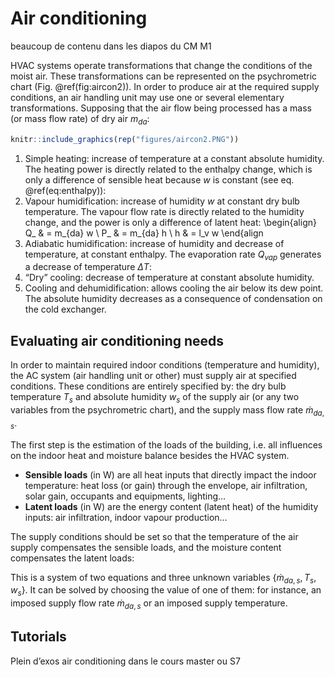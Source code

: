 # Air conditioning

beaucoup de contenu dans les diapos du CM M1

HVAC systems operate transformations that change the conditions of the moist air. These transformations can be represented on the psychrometric chart (Fig. \@ref(fig:aircon2)). In order to produce air at the required supply conditions, an air handling unit may use one or several elementary transformations. Supposing that the air flow being processed has a mass (or mass flow rate) of dry air $m_{da}$:

```r
knitr::include_graphics(rep("figures/aircon2.PNG"))
```

1. Simple heating: increase of temperature at a constant absolute humidity. The heating power is directly related to the enthalpy change, which is only a difference of sensible heat because $w$ is constant (see eq. \@ref(eq:enthalpy)):
\begin{align}
P_h & = m_{da} \Delta h \\
\Delta h & =  c_{da} \Delta T
\end{align}
2. Vapour humidification: increase of humidity $w$ at constant dry bulb temperature. The vapour flow rate is directly related to the humidity change, and the power is only a difference of latent heat:
\begin{align}
Q_\mathit{vap} & = m_{da} \Delta w \\
P_\mathit{vap} & = m_{da} \Delta h \\
\Delta h & = l_v \Delta w
\end{align
3. Adiabatic humidification: increase of humidity and decrease of temperature, at constant enthalpy. The evaporation rate $Q_\mathit{vap}$ generates a decrease of temperature $\Delta T$:
\begin{align}
Q_\mathit{vap} & = m_{da} \Delta w \\
\Delta h & \approx  c_{da} \Delta T + l_v \Delta w = 0 \\
 \Delta T & = -\frac{l_v}{c_\mathit{da}} \Delta w
\end{align}
4. "Dry" cooling: decrease of temperature at constant absolute humidity.
\begin{align}
P_c & = m_{da} \Delta h <0 \\
\Delta h & =  c_{da} \Delta T < 0
\end{align}
5. Cooling and dehumidification: allows cooling the air below its dew point. The absolute humidity decreases as a consequence of condensation on the cold exchanger.
\begin{align}
P_c & = m_{da} \Delta h <0 \\
\Delta h & =  c_{da} \Delta T + l_v \Delta w< 0
\end{align}

## Evaluating air conditioning needs

In order to maintain required indoor conditions (temperature and humidity), the AC system (air handling unit or other) must supply air at specified conditions. These conditions are entirely specified by: the dry bulb temperature $T_s$ and absolute humidity $w_s$ of the supply air (or any two variables from the psychrometric chart), and the supply mass flow rate $\dot{m}_{da,s}$.

The first step is the estimation of the loads of the building, i.e. all influences on the indoor heat and moisture balance besides the HVAC system.

* **Sensible loads** (in W) are all heat inputs that directly impact the indoor temperature: heat loss (or gain) through the envelope, air infiltration, solar gain, occupants and equipments, lighting...
\begin{equation}
\mathrm{SL} = H\left(T_e-T_i\right) + \dot{m}_\mathit{inf} c_{da} \left(T_e-T_i\right) + \Phi_\mathit{sol} + \Phi_\mathit{in} + ...
\end{equation}
* **Latent loads** (in W) are the energy content (latent heat) of the humidity inputs: air infiltration, indoor vapour production...
\begin{equation}
\mathrm{LL} = l_v \left(  \dot{m}_\mathit{inf} \left(w_e-w_i\right) + Q_\mathit{vap,in} + ... \right)
\end{equation}

The supply conditions should be set so that the temperature of the air supply compensates the sensible loads, and the moisture content compensates the latent loads:
\begin{align}
\dot{m}_{da,s} c_{da} (T_s - T_i) & + \mathrm{SL} = 0 \\
\dot{m}_{da,s} l_v (w_s - w_i) & + \mathrm{LL} = 0
\end{align}

This is a system of two equations and three unknown variables $\left\{ \dot{m}_{da,s}, T_s, w_s \right\}$. It can be solved by choosing the value of one of them: for instance, an imposed supply flow rate $\dot{m}_{da,s}$ or an imposed supply temperature.

## Tutorials

Plein d'exos air conditioning dans le cours master ou S7
